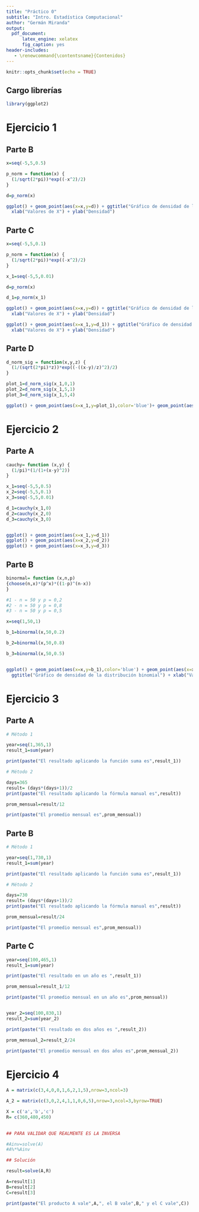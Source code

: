 ```yaml
---
title: "Práctico 0"
subtitle: "Intro. Estadística Computacional"
author: "Germán Miranda"
output:
  pdf_document: 
      latex_engine: xelatex
      fig_caption: yes
header-includes:
   - \renewcommand{\contentsname}{Contenidos}      
---
```


```r
knitr::opts_chunk$set(echo = TRUE)
```

## Cargo librerías

```r
library(ggplot2)
```

# Ejercicio 1

## Parte B

```r

x=seq(-5,5,0.5)

p_norm = function(x) {
  (1/sqrt(2*pi))*exp((-x^2)/2)
}

d=p_norm(x)

ggplot() + geom_point(aes(x=x,y=d)) + ggtitle("Gráfico de densidad de la función de distribución normal con distancia 0.5") +
  xlab("Valores de X") + ylab("Densidad")

```

## Parte C

```r

x=seq(-5,5,0.1)

p_norm = function(x) {
  (1/sqrt(2*pi))*exp((-x^2)/2)
}

x_1=seq(-5,5,0.01)

d=p_norm(x)

d_1=p_norm(x_1)

ggplot() + geom_point(aes(x=x,y=d)) + ggtitle("Gráfico de densidad de la función de distribución normal con distancia 0.1") +
  xlab("Valores de X") + ylab("Densidad")

ggplot() + geom_point(aes(x=x_1,y=d_1)) + ggtitle("Gráfico de densidad de la función de distribución normal con distancia 0.01") +
  xlab("Valores de X") + ylab("Densidad")

```

## Parte D

```r
d_norm_sig = function(x,y,z) {
  (1/(sqrt(2*pi)*z))*exp((-((x-y)/z)^2)/2)
}

plot_1=d_norm_sig(x_1,0,1)
plot_2=d_norm_sig(x_1,5,1)
plot_3=d_norm_sig(x_1,5,4)

ggplot() + geom_point(aes(x=x_1,y=plot_1),color='blue')+ geom_point(aes(x=x_1,y=plot_2),color='red')+ geom_point(aes(x=x_1,y=plot_3),color='green') + ggtitle("Gráfico de densidad de la distribución normal con variaciones de sigma y mu") + xlab("Valores de X") + ylab("Densidad")

```

\newpage

# Ejercicio 2

## Parte A

```r

cauchy= function (x,y) {
  (1/pi)*(1/(1+(x-y)^2))
}

x_1=seq(-5,5,0.5)
x_2=seq(-5,5,0.1)
x_3=seq(-5,5,0.01)

d_1=cauchy(x_1,0)
d_2=cauchy(x_2,0)
d_3=cauchy(x_3,0)


ggplot() + geom_point(aes(x=x_1,y=d_1)) 
ggplot() + geom_point(aes(x=x_2,y=d_2))
ggplot() + geom_point(aes(x=x_3,y=d_3))

```


## Parte B


```r
binormal= function (x,n,p)
{choose(n,x)*(p^x)*((1-p)^(n-x))
}

#1 - n = 50 y p = 0,2
#2 - n = 50 y p = 0,8
#3 - n = 50 y p = 0,5

x=seq(1,50,1)

b_1=binormal(x,50,0.2)

b_2=binormal(x,50,0.8)

b_3=binormal(x,50,0.5)


ggplot() + geom_point(aes(x=x,y=b_1),color='blue') + geom_point(aes(x=x,y=b_2),color='red') + geom_point(aes(x=x,y=b_3),color='black' ) + 
  ggtitle("Gráfico de densidad de la distribución binomial") + xlab("Valores de X") + ylab("Densidad")

```
\newpage

# Ejercicio 3

## Parte A

```r

# Método 1

year=seq(1,365,1)
result_1=sum(year)

print(paste("El resultado aplicando la función suma es",result_1))

# Método 2

days=365
result= (days*(days+1))/2
print(paste("El resultado aplicando la fórmula manual es",result))

prom_mensual=result/12

print(paste("El promedio mensual es",prom_mensual))

```
## Parte B

```r

# Método 1

year=seq(1,730,1)
result_1=sum(year)

print(paste("El resultado aplicando la función suma es",result_1))

# Método 2

days=730
result= (days*(days+1))/2
print(paste("El resultado aplicando la fórmula manual es",result))

prom_mensual=result/24

print(paste("El promedio mensual es",prom_mensual))

```

## Parte C

```r

year=seq(100,465,1)
result_1=sum(year)

print(paste("El resultado en un año es ",result_1))

prom_mensual=result_1/12

print(paste("El promedio mensual en un año es",prom_mensual))


year_2=seq(100,830,1)
result_2=sum(year_2)

print(paste("El resultado en dos años es ",result_2))

prom_mensual_2=result_2/24

print(paste("El promedio mensual en dos años es",prom_mensual_2))

```
\newpage

# Ejercicio 4

```r

A = matrix(c(3,4,0,0,1,6,2,1,5),nrow=3,ncol=3)

A_2 = matrix(c(3,0,2,4,1,1,0,6,5),nrow=3,ncol=3,byrow=TRUE)

X = c('a','b','c')
R= c(360,480,450)
           

## PARA VALIDAR QUE REALMENTE ES LA INVERSA  

#Ainv=solve(A)
#A%*%Ainv

## Solución

result=solve(A,R)

A=result[1]
B=result[2]
C=result[3]

print(paste("El producto A vale",A,", el B vale",B," y el C vale",C))
```




